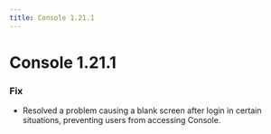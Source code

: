 ```yaml
---
title: Console 1.21.1
---
```

# Console 1.21.1

### Fix
- Resolved a problem causing a blank screen after login in certain situations, preventing users from accessing Console.
